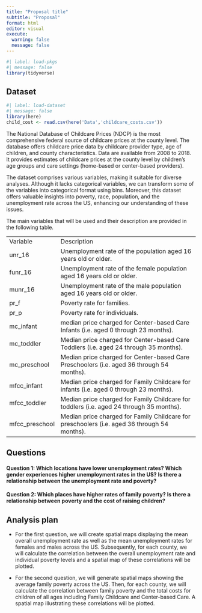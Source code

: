 ```yaml
---
title: "Proposal title"
subtitle: "Proposal"
format: html
editor: visual
execute: 
  warning: false
  message: false
---
```


```r
#| label: load-pkgs
#| message: false
library(tidyverse)
```

## Dataset

```r
#| label: load-dataset
#| message: false
library(here)
child_cost <- read.csv(here('Data','childcare_costs.csv'))
```

The National Database of Childcare Prices (NDCP) is the most comprehensive federal source of childcare prices at the county level. The database offers childcare price data by childcare provider type, age of children, and county characteristics. Data are available from 2008 to 2018. It provides estimates of childcare prices at the county level by children’s age groups and care settings (home-based or center-based providers).

The dataset comprises various variables, making it suitable for diverse analyses. Although it lacks categorical variables, we can transform some of the variables into categorical format using bins. Moreover, this dataset offers valuable insights into poverty, race, population, and the unemployment rate across the US, enhancing our understanding of these issues.

The main variables that will be used and their description are provided in the following table.

|                |                                                                                              |
|-----------------|-------------------------------------------------------|
| Variable       | Description                                                                                  |
| unr_16         | Unemployment rate of the population aged 16 years old or older.                              |
| funr_16        | Unemployment rate of the female population aged 16 years old or older.                       |
| munr_16        | Unemployment rate of the male population aged 16 years old or older.                         |
| pr_f           | Poverty rate for families.                                                                   |
| pr_p           | Poverty rate for individuals.                                                                |
| mc_infant      | median price charged for Center-based Care Infants (i.e. aged 0 through 23 months).          |
| mc_toddler     | Median price charged for Center-based Care Toddlers (i.e. aged 24 through 35 months).        |
| mc_preschool   | Median price charged for Center-based Care Preschoolers (i.e. aged 36 through 54 months).    |
| mfcc_infant    | Median price charged for Family Childcare for infants (i.e. aged 0 through 23 months).       |
| mfcc_toddler   | Median price charged for Family Childcare for toddlers (i.e. aged 24 through 35 months).     |
| mfcc_preschool | Median price charged for Family Childcare for preschoolers (i.e. aged 36 through 54 months). |

## Questions

#### Question 1: Which locations have lower unemployment rates? Which gender experiences higher unemployment rates in the US? Is there a relationship between the unemployment rate and poverty?

#### Question 2: Which places have higher rates of family poverty? Is there a relationship between poverty and the cost of raising children?

## Analysis plan

-   For the first question, we will create spatial maps displaying the mean overall unemployment rate as well as the mean unemployment rates for females and males across the US. Subsequently, for each county, we will calculate the correlation between the overall unemployment rate and individual poverty levels and a spatial map of these correlations will be plotted.

-   For the second question, we will generate spatial maps showing the average family poverty across the US. Then, for each county, we will calculate the correlation between family poverty and the total costs for children of all ages including Family Childcare and Center-based Care. A spatial map illustrating these correlations will be plotted.
